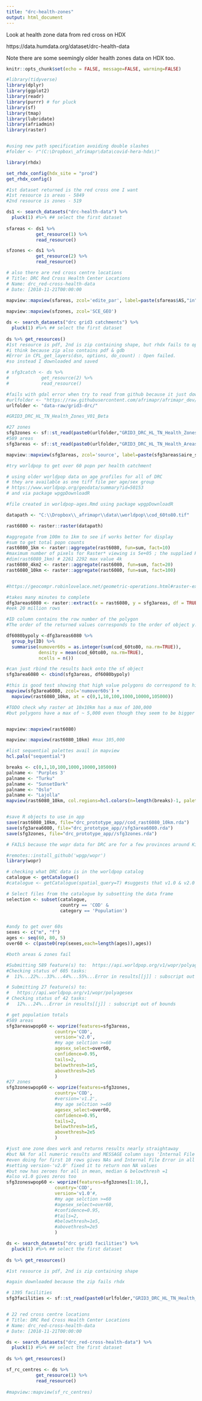 ```yaml
---
title: "drc-health-zones"
output: html_document
---
```

  
Look at health zone data from red cross on HDX  

https://data.humdata.org/dataset/drc-health-data

Note there are some seemingly older health zones data on HDX too.


```r
knitr::opts_chunk$set(echo = FALSE, message=FALSE, warning=FALSE)

#library(tidyverse)
library(dplyr)
library(ggplot2)
library(readr)
library(purrr) # for pluck
library(sf)
library(tmap)
library(lubridate)
library(afriadmin)
library(raster)


#using new path specification avoiding double slashes
#folder <- r"(C:\Dropbox\_afrimapr\data\covid-hera-hdx\)"

```


```r

library(rhdx)

set_rhdx_config(hdx_site = "prod")
get_rhdx_config()

#1st dataset returned is the red cross one I want
#1st resource is areas - 5849
#2nd resource is zones - 519

ds1 <- search_datasets("drc-health-data") %>% 
  pluck(1) #%>% ## select the first dataset
  
sfareas <- ds1 %>% 
           get_resource(1) %>%  
           read_resource()

sfzones <- ds1 %>% 
           get_resource(2) %>%  
           read_resource()

# also there are red cross centre locations
# Title: DRC Red Cross Health Center Locations
# Name: drc_red-cross-health-data
# Date: [2018-11-21T00:00:00
  
mapview::mapview(sfareas, zcol='edite_par', label=paste(sfareas$AS,"in",sfareas$ZS))

mapview::mapview(sfzones, zcol='SCE_GEO')

```

```r

ds <- search_datasets("drc grid3 catchments") %>% 
  pluck(1) #%>% ## select the first dataset
  
ds %>% get_resources() 
#1st resource is pdf, 2nd is zip containing shape, but rhdx fails to open
#i think because zip also contains pdf & gdb
#Error in CPL_get_layers(dsn, options, do_count) : Open failed.
#so instead I downloaded and saved

# sfg3catch <- ds %>% 
#            get_resource(2) %>%  
#            read_resource()

#fails with gdal error when try to read from github because it just downloads 1 file and can't find the shx
#urlfolder <- "https://raw.githubusercontent.com/afrimapr/afrimapr_dev/master/data-raw/grid3-drc/"
urlfolder <- "data-raw/grid3-drc/"

#GRID3_DRC_HL_TN_Health_Zones_V01_Beta

#27 zones
sfg3zones <- sf::st_read(paste0(urlfolder,"GRID3_DRC_HL_TN_Health_Zones_V01_Beta.shp"))
#589 areas
sfg3areas <- sf::st_read(paste0(urlfolder,"GRID3_DRC_HL_TN_Health_Areas_V01_Beta.shp"))

mapview::mapview(sfg3areas, zcol='source', label=paste(sfg3areas$aire_sante,"in",sfg3areas$zone_sante))

```

```r

#try worldpop to get over 60 popn per health catchment

# using older worldpop data on age profiles for all of DRC
# they are available as one tiff file per age/sex group
# https://www.worldpop.org/geodata/summary?id=50153
# and via package wpgpDownloadR

#file created in worldpop-ages.Rmd using package wpgpDownloadR

datapath <- "C:\\Dropbox\\_afrimapr\\data\\worldpop\\cod_60to80.tif"

rast6080 <- raster::raster(datapath)

#aggregate from 100m to 1km to see if works better for display
#sum to get total popn counts
rast6080_1km <- raster::aggregate(rast6080, fun=sum, fact=10)
#maximum number of pixels for Raster* viewing is 5e+05 ; the supplied Raster* has 5182212
#dim(rast6080_1km) # 2261 2292 max value 4k
rast6080_4km2 <- raster::aggregate(rast6080, fun=sum, fact=20)
rast6080_10km <- raster::aggregate(rast6080, fun=sum, fact=100)


#https://geocompr.robinlovelace.net/geometric-operations.html#raster-extraction

#takes many minutes to complete
dfg3areas6080 <- raster::extract(x = rast6080, y = sfg3areas, df = TRUE) 
#eek 20 million rows

#ID column contains the row number of the polygon
#The order of the returned values corresponds to the order of object y. If df=TRUE, this is also indicated in the first variable ('ID').

df6080bypoly <-dfg3areas6080 %>%
  group_by(ID) %>%
  summarise(numover60s = as.integer(sum(cod_60to80, na.rm=TRUE)),
            density = mean(cod_60to80, na.rm=TRUE), 
            ncells = n())

#can just rbind the results back onto the sf object
sfg3area6080 <- cbind(sfg3areas, df6080bypoly)

#this is good test showing that high value polygons do correspond to high raster values
mapview(sfg3area6080, zcol='numover60s') +
  mapview(rast6080_10km, at = c(0,1,10,100,1000,10000,105000))

#TODO check why raster at 10x10km has a max of 100,000
#but polygons have a max of ~ 5,000 even though they seem to be bigger than the raster cells ?


mapview::mapview(rast6080)

mapview::mapview(rast6080_10km) #max 105,000

#list sequential palettes avail in mapview
hcl.pals("sequential")

breaks <- c(0,1,10,100,1000,10000,105000)
palname <- 'Purples 3'
palname <- "Turku"
palname <- "SunsetDark"
palname <- "Oslo"
palname <- "Lajolla"
mapview(rast6080_10km, col.regions=hcl.colors(n=length(breaks)-1, palette=palname, rev=FALSE), at=breaks )


#save R objects to use in app
save(rast6080_10km, file="drc_prototype_app//cod_rast6080_10km.rda")
save(sfg3area6080, file="drc_prototype_app//sfg3area6080.rda")
save(sfg3zones, file="drc_prototype_app//sfg3zones.rda")


```


```r

# FAILS because the wopr data for DRC are for a few provinces around Kinshasa, not where the health catchment area data are

#remotes::install_github('wpgp/wopr')
library(wopr)

# checking what DRC data is in the worldpop catalog
catalogue <- getCatalogue()
#catalogue <- getCatalogue(spatial_query=T) #suggests that v1.0 & v2.0 accept spatial queries

# Select files from the catalogue by subsetting the data frame
selection <- subset(catalogue,
                    country == 'COD' &
                    category == 'Population')


#andy to get over 60s 
sexes <- c("m", "f")
ages <- seq(60, 80, 5)
over60 <- c(paste0(rep(sexes,each=length(ages)),ages))

#both areas & zones fail

#Submitting 589 feature(s) to:  https://api.worldpop.org/v1/wopr/polyagesex 
#Checking status of 605 tasks:
#  11%...22%...33%...44%...55%...Error in results[[j]] : subscript out of bounds

# Submitting 27 feature(s) to:
#   https://api.worldpop.org/v1/wopr/polyagesex 
# Checking status of 42 tasks:
#   12%...24%...Error in results[[j]] : subscript out of bounds

# get population totals
#589 areas
sfg3areaswpop60 <- woprize(features=sfg3areas,
                  country='COD',
                  version='v2.0',
                  #my age selction >=60
                  agesex_select=over60,
                  confidence=0.95,
                  tails=2,
                  belowthresh=1e5,
                  abovethresh=2e5
                  )
#27 zones
sfg3zoneswpop60 <- woprize(features=sfg3zones,
                  country='COD',
                  #version='v1.2',
                  #my age selction >=60
                  agesex_select=over60,
                  confidence=0.95,
                  tails=2,
                  belowthresh=1e5,
                  abovethresh=2e5
                  )

#just one zone does work and returns results nearly straightaway
#but NA for all numeric results and MESSAGE column says 'Internal File Error'
#even doing for first 10 rows gives NAs and Internal File Error in all
#setting version-'v2.0' fixed it to return non NA values
#but now has zeroes for all in mean, median & belowthresh =1
#also v1.0 gives zeros too
sfg3zoneswpop60 <- woprize(features=sfg3zones[1:10,],
                  country='COD',
                  version='v1.0'#,
                  #my age selction >=60
                  #agesex_select=over60,
                  #confidence=0.95,
                  #tails=2,
                  #belowthresh=1e5,
                  #abovethresh=2e5
                  )

```


```r

ds <- search_datasets("drc grid3 facilities") %>% 
  pluck(1) #%>% ## select the first dataset
  
ds %>% get_resources() 

#1st resource is pdf, 2nd is zip containing shape

#again downloaded because the zip fails rhdx

# 1395 facilities
sfg3facilities <- sf::st_read(paste0(urlfolder,"GRID3_DRC_HL_TN_Health_Facilities_V01_Beta.shp"))



```



```r

# 22 red cross centre locations
# Title: DRC Red Cross Health Center Locations
# Name: drc_red-cross-health-data
# Date: [2018-11-21T00:00:00

ds <- search_datasets("drc_red-cross-health-data") %>% 
  pluck(1) #%>% ## select the first dataset
 
ds %>% get_resources() 

sf_rc_centres <- ds %>% 
           get_resource(1) %>%  
           read_resource()
  
#mapview::mapview(sf_rc_centres)

```

